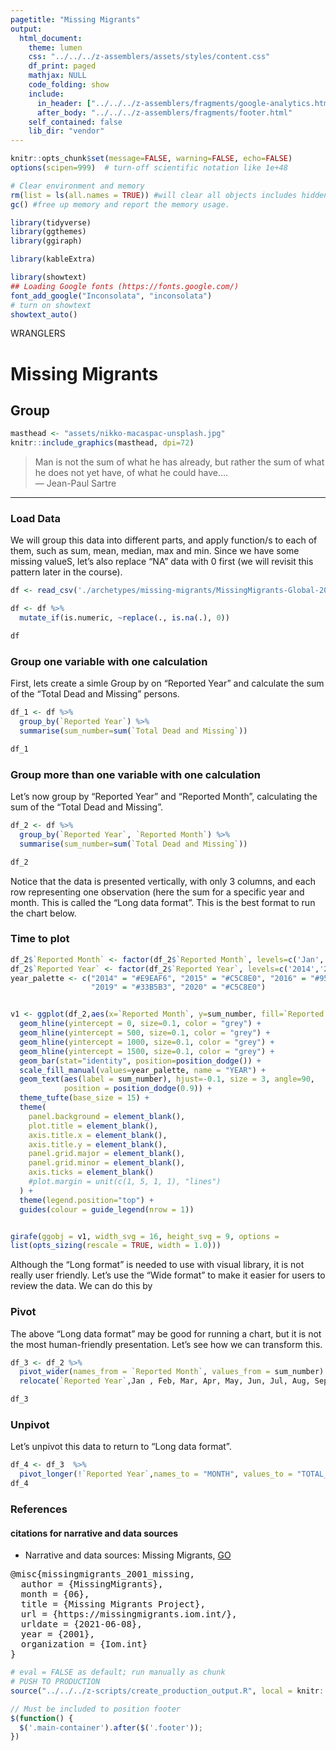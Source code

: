 ```yaml
---
pagetitle: "Missing Migrants"
output: 
  html_document:
    theme: lumen
    css: "../../../z-assemblers/assets/styles/content.css"
    df_print: paged
    mathjax: NULL
    code_folding: show
    include:
      in_header: ["../../../z-assemblers/fragments/google-analytics.html", "../../../z-assemblers/fragments/header.html"]
      after_body: "../../../z-assemblers/fragments/footer.html"
    self_contained: false
    lib_dir: "vendor"
---
```


```r

knitr::opts_chunk$set(message=FALSE, warning=FALSE, echo=FALSE)
options(scipen=999)  # turn-off scientific notation like 1e+48

# Clear environment and memory
rm(list = ls(all.names = TRUE)) #will clear all objects includes hidden objects.
gc() #free up memory and report the memory usage.

library(tidyverse)
library(ggthemes)
library(ggiraph)

library(kableExtra)

library(showtext)
## Loading Google fonts (https://fonts.google.com/)
font_add_google("Inconsolata", "inconsolata")
# turn on showtext
showtext_auto()


```

<div class="activity">
WRANGLERS  
</div>

# Missing Migrants
## Group

```r

masthead <- "assets/nikko-macaspac-unsplash.jpg"
knitr::include_graphics(masthead, dpi=72)

```

> Man is not the sum of what he has already, but rather the sum of what he does not yet have, of what he could have....\
--- Jean-Paul Sartre  

***

### Load Data

We will group this data into different parts, and apply function/s to each of them, such as sum, mean, median, max and min. Since we have some missing valueS, let's also replace "NA" data with 0 first (we will revisit this pattern later in the course).


```r

df <- read_csv('./archetypes/missing-migrants/MissingMigrants-Global-2020-10-18T06-37-33.csv')

df <- df %>% 
  mutate_if(is.numeric, ~replace(., is.na(.), 0))

df

```


### Group one variable with one calculation

First, lets create a simle Group by on "Reported Year" and calculate the sum of the "Total Dead and Missing" persons.

```r

df_1 <- df %>% 
  group_by(`Reported Year`) %>% 
  summarise(sum_number=sum(`Total Dead and Missing`))

df_1

```


### Group more than one variable with one calculation

Let's now group by "Reported Year" and "Reported Month", calculating the sum of the "Total Dead and Missing".


```r

df_2 <- df %>% 
  group_by(`Reported Year`, `Reported Month`) %>% 
  summarise(sum_number=sum(`Total Dead and Missing`))

df_2

```


Notice that the data is presented vertically, with only 3 columns, and each row representing one observation (here the sum for a specific year and month. This is called the "Long data format". This is the best format to run the chart below.


### Time to plot

```r

df_2$`Reported Month` <- factor(df_2$`Reported Month`, levels=c('Jan','Feb','Mar','Apr','May','Jun','Jul','Aug','Sep','Oct','Nov','Dec'))
df_2$`Reported Year` <- factor(df_2$`Reported Year`, levels=c('2014','2015','2016','2017','2018','2019','2020'))
year_palette <- c("2014" = "#E9EAF6", "2015" = "#C5C8E0", "2016" = "#959DCA", "2017" = "#4764A8", "2018" = "#6F7DB6",
                  "2019" = "#33B5B3", "2020" = "#C5C8E0")


v1 <- ggplot(df_2,aes(x=`Reported Month`, y=sum_number, fill=`Reported Year`)) +
  geom_hline(yintercept = 0, size=0.1, color = "grey") +
  geom_hline(yintercept = 500, size=0.1, color = "grey") +
  geom_hline(yintercept = 1000, size=0.1, color = "grey") +
  geom_hline(yintercept = 1500, size=0.1, color = "grey") +
  geom_bar(stat="identity", position=position_dodge()) +
  scale_fill_manual(values=year_palette, name = "YEAR") +
  geom_text(aes(label = sum_number), hjust=-0.1, size = 3, angle=90,
            position = position_dodge(0.9)) +
  theme_tufte(base_size = 15) +
  theme(
    panel.background = element_blank(),
    plot.title = element_blank(),
    axis.title.x = element_blank(),
    axis.title.y = element_blank(),
    panel.grid.major = element_blank(),
    panel.grid.minor = element_blank(),
    axis.ticks = element_blank()
    #plot.margin = unit(c(1, 5, 1, 1), "lines")
  ) + 
  theme(legend.position="top") + 
  guides(colour = guide_legend(nrow = 1))


girafe(ggobj = v1, width_svg = 16, height_svg = 9, options =
list(opts_sizing(rescale = TRUE, width = 1.0)))

```

Although the "Long format" is needed to use with visual library, it is not really user friendly. Let's use the "Wide format" to make it easier for users to review the data. We can do this by 

### Pivot

The above "Long data format" may be good for running a chart, but it is not the most human-friendly presentation. Let's see how we can transform this.


```r

df_3 <- df_2 %>% 
  pivot_wider(names_from = `Reported Month`, values_from = sum_number) %>% 
  relocate(`Reported Year`,Jan , Feb, Mar, Apr, May, Jun, Jul, Aug, Sep, Oct, Nov, Dec)

df_3

```


### Unpivot

Let's unpivot this data to return to "Long data format".


```r

df_4 <- df_3  %>%
  pivot_longer(!`Reported Year`,names_to = "MONTH", values_to = "TOTAL_DEAD")
df_4

```

### References
#### citations for narrative and data sources

* Narrative and data sources: Missing Migrants, [GO](https://missingmigrants.iom.int/){target="_blank"}

<pre>
@misc{missingmigrants_2001_missing,
  author = {MissingMigrants},
  month = {06},
  title = {Missing Migrants Project},
  url = {https://missingmigrants.iom.int/},
  urldate = {2021-06-08},
  year = {2001},
  organization = {Iom.int}
}
</pre>



```r

# eval = FALSE as default; run manually as chunk
# PUSH TO PRODUCTION
source("../../../z-scripts/create_production_output.R", local = knitr::knit_global())

```


```js

// Must be included to position footer
$(function() {
  $('.main-container').after($('.footer'));
})

```


